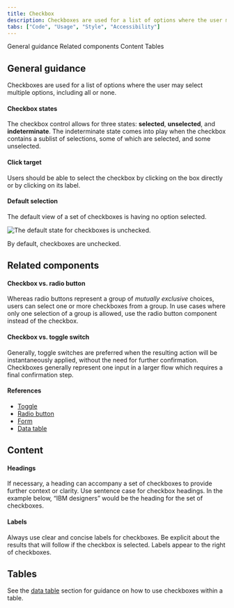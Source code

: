 ```yaml
---
title: Checkbox
description: Checkboxes are used for a list of options where the user may select multiple options, including all or none.
tabs: ["Code", "Usage", "Style", "Accessibility"]
---
```


<AnchorLinks>

<AnchorLink>General guidance</AnchorLink>
<AnchorLink>Related components</AnchorLink>
<AnchorLink>Content</AnchorLink>
<AnchorLink>Tables</AnchorLink>

</AnchorLinks>

## General guidance

Checkboxes are used for a list of options where the user may select multiple options, including all or none.

#### Checkbox states

The checkbox control allows for three states: **selected**, **unselected**, and **indeterminate**. The indeterminate state comes into play when the checkbox contains a sublist of selections, some of which are selected, and some unselected.

#### Click target

Users should be able to select the checkbox by clicking on the box directly or by clicking on its label.

#### Default selection

The default view of a set of checkboxes is having no option selected.

<Row>
<Column colLg={8}>

![The default state for checkboxes is unchecked.](images/checkbox-usage-1.png)

</Column>
</Row>

<Caption>By default, checkboxes are unchecked.</Caption>

## Related components

#### Checkbox vs. radio button

Whereas radio buttons represent a group of _mutually exclusive_ choices, users can select one or more checkboxes from a group. In use cases where only one selection of a group is allowed, use the radio button component instead of the checkbox.

#### Checkbox vs. toggle switch

Generally, toggle switches are preferred when the resulting action will be instantaneously applied, without the need for further confirmation. Checkboxes generally represent one input in a larger flow which requires a final confirmation step.

#### References

- [Toggle](/components/toggle/code)
- [Radio button](/components/radio-button/code)
- [Form](/components/form/code)
- [Data table](/components/data-table/code)

## Content

#### Headings

If necessary, a heading can accompany a set of checkboxes to provide further context or clarity. Use sentence case for checkbox headings. In the example below, “IBM designers” would be the heading for the set of checkboxes.

#### Labels

Always use clear and concise labels for checkboxes. Be explicit about the results that will follow if the checkbox is selected. Labels appear to the right of checkboxes.

## Tables

See the [data table](/components/data-table/usage) section for guidance on how to use checkboxes within a table.
